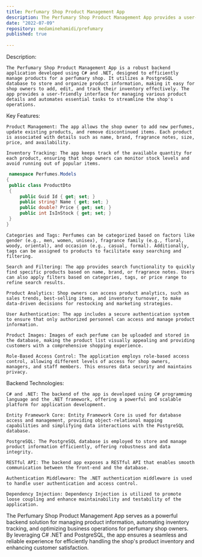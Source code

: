 ```yaml
---
title: Perfumary Shop Product Management App
description: The Perfumary Shop Product Management App provides a user-friendly interface for managing various product details and automates essential tasks to streamline the shop's operations.
date: "2022-07-09"
repository: medaminehamidi/prefumary
published: true
  
---
```

Description:


    The Perfumary Shop Product Management App is a robust backend application developed using C# and .NET, designed to efficiently manage products for a perfumary shop. It utilizes a PostgreSQL database to store and organize product information, making it easy for shop owners to add, edit, and track their inventory effectively. The app provides a user-friendly interface for managing various product details and automates essential tasks to streamline the shop's operations.

Key Features:

    Product Management: The app allows the shop owner to add new perfumes, update existing products, and remove discontinued items. Each product is associated with details such as name, brand, fragrance notes, size, price, and availability.

    Inventory Tracking: The app keeps track of the available quantity for each product, ensuring that shop owners can monitor stock levels and avoid running out of popular items.
   ```csharp
    namespace Perfumes.Models
{
    public class ProductDto
    {
        public Guid Id { get; set; }
        public string? Name { get; set; }
        public double? Price { get; set; }
        public int IsInStock { get; set; }
    }
}
 ```
    Categories and Tags: Perfumes can be categorized based on factors like gender (e.g., men, women, unisex), fragrance family (e.g., floral, woody, oriental), and occasion (e.g., casual, formal). Additionally, tags can be assigned to products to facilitate easy searching and filtering.

    Search and Filtering: The app provides search functionality to quickly find specific products based on name, brand, or fragrance notes. Users can also apply filters based on categories, tags, or price range to refine search results.

    Product Analytics: Shop owners can access product analytics, such as sales trends, best-selling items, and inventory turnover, to make data-driven decisions for restocking and marketing strategies.

    User Authentication: The app includes a secure authentication system to ensure that only authorized personnel can access and manage product information.

    Product Images: Images of each perfume can be uploaded and stored in the database, making the product list visually appealing and providing customers with a comprehensive shopping experience.

    Role-Based Access Control: The application employs role-based access control, allowing different levels of access for shop owners, managers, and staff members. This ensures data security and maintains privacy.

Backend Technologies:

    C# and .NET: The backend of the app is developed using C# programming language and the .NET framework, offering a powerful and scalable platform for application development.

    Entity Framework Core: Entity Framework Core is used for database access and management, providing object-relational mapping capabilities and simplifying data interactions with the PostgreSQL database.

    PostgreSQL: The PostgreSQL database is employed to store and manage product information efficiently, offering robustness and data integrity.

    RESTful API: The backend app exposes a RESTful API that enables smooth communication between the front-end and the database.

    Authentication Middleware: The .NET authentication middleware is used to handle user authentication and access control.

    Dependency Injection: Dependency Injection is utilized to promote loose coupling and enhance maintainability and testability of the application.

The Perfumary Shop Product Management App serves as a powerful backend solution for managing product information, automating inventory tracking, and optimizing business operations for perfumary shop owners. By leveraging C# .NET and PostgreSQL, the app ensures a seamless and reliable experience for efficiently handling the shop's product inventory and enhancing customer satisfaction.